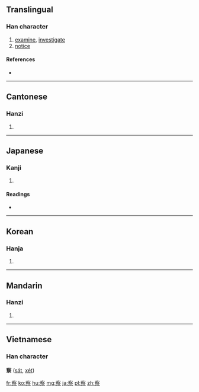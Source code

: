 {{also|詧}}
==Translingual==

===Han character===
{{Han char|rn=40|rad=宀|as=11|sn=14|four=3090<sub>1</sub>|canj=十月人火 (JBOF)}}

# [[examine]], [[investigate]]
# [[notice]]

====References====
* {{Han ref|kx=0290.160|dkj=07283|dj=0574.230|hdz=20948.080|uh=5BDF|ud=23519|bh=B9EE|bd=47598}}

----

==Cantonese==

===Hanzi===
{{yue-hanzi|jyut=|y=[[chaat3]]}}

# {{defn|Cantonese|sort=宀11}}

----

==Japanese==

===Kanji===
{{ja-kanji|grade=4|rs=宀11}}

# {{defn|Japanese|sort=宀11}}

====Readings====
* {{ja-readings|on=[[さつ]] (satsu), [[せち]] (sechi)|kun=[[しる]] (shiru), [[みる]] (miru), [[あきらか]] (akiraka)}}

----

==Korean==

===Hanja===
{{ko-hanja|hangeul=찰|rv=chal|mr=ch'al}}

# {{defn|Korean|sort=宀11}}

----

==Mandarin==

===Hanzi===
{{cmn-hanzi|pin=[[chá]] ([[cha2]])|wg=[[ch'a2|ch'a<sup>2</sup>]]}}
#{{defn|Mandarin|sort=宀11}}

----

==Vietnamese==
===Han character===
'''察''' ([[sát]], [[xét]])

[[fr:察]]
[[ko:察]]
[[hu:察]]
[[mg:察]]
[[ja:察]]
[[pl:察]]
[[zh:察]]
